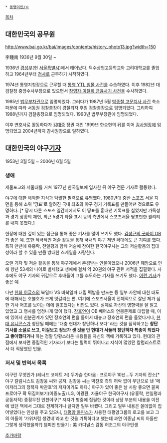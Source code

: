  * [[동명이인/ㅇ]]

[[목차]]
== 대한민국의 공무원 ==
http://www.bai.go.kr/bai/images/contents/history_photo13.jpg?width=150

李鍾南
1936년 9월 30일 ~

1936년 [[경성부]](현 [[서울특별시]])에서 태어났다. 덕수상업고등학교와 고려대학교를 졸업하고 1964년부터 [[검사]]로 근무하기 시작하였다.

1974년 통영지청장으로 근무할 때 [[통영 YTL 침몰 사건]]를 수습하였다. 이후 1982년 대검찰청 중앙수사부장으로 있으면서 [[장영자·이철희 금융사기 사건]]을 수사하였다.

1985년 [[법무부]]차관으로 임명되었다. 그러다가 1987년 5월 [[박종철 고문치사 사건]] 축소 파문에 따라 서동권 검찰총장이 경질되자 후임 검찰총장으로 임명되었다. 그리하여 1988년까지 검찰총장으로 임명되었다. 1990년 법무부장관에 임명되었다.

이후 변호사로 활동하다가 [[김대중]] 정권 때인 1999년 한승헌의 뒤를 이어 [[감사원]]장에 임명되었고 2004년까지 감사원장으로 일하였다.

== 대한민국의 야구[[기자(직업)|기자]] ==
1953년 3월 5일 ~ 2006년 6월 5일

=== 생애 ===
제물포고와 서울대를 거쳐 1977년 한국일보에 입사한 뒤 야구 전문 기자로 활동했다. 

야구에 대한 해박한 지식과 탁월한 필력으로 유명했다. 1980년대 중반 스포츠 서울 지면을 통해 소위 '땅표'로 알려진 국내 최초의 야구 경기 기록표를 만들어낸 것으로도 유명하다. [* 당시 다른 스포츠 일간지에서도 이 땅표를 흉내낸 기록표를 실었지만 가독성과 경기 상황의 재현, 최근 5경기 타율 표시 등의 측면에서 스포츠서울 땅표만한 퀄리티를 내지 못했다.]

현장에 대한 깊이 있는 접근을 통해 좋은 기사를 많이 쓰기도 했다. [http://stirrup9.tistory.com/233 김성근의 굿바이 OB]가 좋은 예. 또한 적극적인 저술 활동을 통해 국내의 야구 저변 확대에도 큰 기여를 했다. 특히 만년에 유홍락, 천일평과 함께 저술에 참여한 한국야구사는 그의 저술활동의 집대성이라 할 수 있을 만큼 방대한 스케일을 자랑한다.

오랜 기자 및 저술 활동을 통해 야구계에서 존경받는 인물이었으나 2006년 폐암으로 인해 향년 53세의 나이로 별세했고 생애에 걸쳐 약 20권의 야구 관련 서적을 집필했다. 사후에도 야구 기자의 귀감으로 후배들이 그를 추도하는 기사를 쓰기도 했다. [http://www.hani.co.kr/arti/society/obituary/135625.html 이런 기사]가 좋은 예.

다만 [[한화 이글스]]의 북일파 VS 비북일파 대립 떡밥을 만드는 등 일부 사안에 대한 태도에 대해서는 호불호가 크게 엇갈리는 편. 여기에 스포츠서울이 전체적으로 잘난 체가 심한 기사 어조를 보이는 데에 일조했다는 비판도 있다. 실제로 자신의 영향력을 잘 알고 있었고 그 행사를 엄청나게 많이 했다. [[장호연]]이 OB 베어스와 연봉문제로 대립할 때, 이에 있어서 친분관계가 있던 장호연의 편을 들어서 대놓고 장호연의 편을 들었다거나, [[현대 유니콘스]]가 창단될 때에는 '대충 현대가 창단하나 보다' 라는 것을 짐작하고는 '''창단 기사를 소설로 쓰고, 이걸보고 정보가 샌 것을 안 현대가 서둘러 창단하자 특종이 되었다고 좋아했다거나''' 하는 정말 당황스러운 내용들을 자신의 책에 기록하고 있다. 현대의 관점에서 보자면 중립적인 기자라기 보다는 필력이 뛰어나고 지식이 많았던 칼럼리스트로서 더 적당했던 인물.  

=== 저서 및 번역서 목록 ===
야구란 무엇인가 (레너드 코페트 저)
두가슴 한마음 : 프로야구 10년...두 기자의 잔소[* 야구 칼럼니스트 김창웅 씨와 공저. 김창웅 씨는 박찬호 측의 허락 없이 무단으로 낸 '메이저리그의 정복자 박찬호'의 저자이기도 하다.]
야구가 있어 좋은 날
사람 좋으면 꼴찌
프로야구 확 뒤집어보기(이중노출)
LG, 이광환, 자율야구
한국야구사 (유홍락, 천일평과 공동저작)
종횡무진 인천야구[* 저자가 병중에 집필한 것이라 상당 부분의 내용을 이전에 냈던 책에서 그대로 전제하거나 글자만 일부 바꿨다. 그리고 일부 내용은 쓸데없이 집어넣었다는 인상을 주고 있으니, [[태평양 돌핀스]]가 사용한 태평양그룹의 로고를 보고 그의 아들이 '가위처럼 생겼네'라고 한 것을 기특하다고 했는데 과연 이종남 씨의 아들만 그렇게 생각했을까?]
챔피언 만들기 : 美 카디널스 감동 허조그의 야구인생

[[추가바람]]
